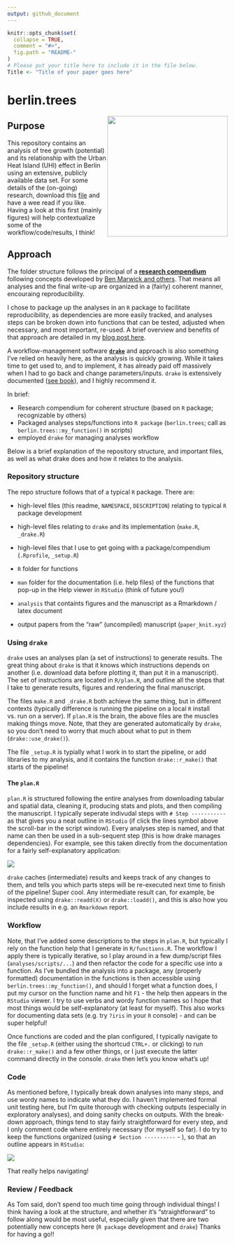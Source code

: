 ```yaml
---
output: github_document
---
```


<!-- README.md is generated from README.Rmd. Please edit that file -->

```r
knitr::opts_chunk$set(
  collapse = TRUE,
  comment = "#>",
  fig.path = "README-"
)
# Please put your title here to include it in the file below.
Title <- "Title of your paper goes here"
```

# berlin.trees

 <img src="analysis/figures/map_03_uhi.png" align="right" height = 275px, width = 275px />  


## Purpose

This repository contains an analysis of tree growth (potential) and its relationship with the Urban Heat Island (UHI) effect in Berlin using an extensive, publicly available data set. 
For some details of the (on-going) research, download this [file](./analysis/paper/paper.html) and have a wee read if you like.
Having a look at this first (mainly figures) will help contextualize some of the workflow/code/results, I think!

## Approach

The folder structure follows the principal of a [**research compendium**](https://research-compendium.science/) following concepts developed by [Ben Marwick and others](https://www.tandfonline.com/doi/abs/10.1080/00031305.2017.1375986?journalCode=utas20).
That means all analyses and the final write-up are organized in a (fairly) coherent manner, encouraing reproducibility.

I chose to package up the analyses in an `R` package to facilitate reproducibility, as dependencies are more easily tracked, and analyses steps can be broken down into functions that can be tested, adjusted when necessary, and most important, re-used.
A brief overview and benefits of that approach are detailed in my [blog post here](https://the-hull.github.io/reproducibility_compendium/analyses/00_write-up.html).

A workflow-management software [**`drake`**](https://github.com/ropensci/drake) and approach is also something I've relied on heavily here, as the analysis is quickly growing.
While it takes time to get used to, and to implement, it has already paid off massively when I had to go back and change parameters/inputs.
`drake` is extensively documented ([see book](https://books.ropensci.org/drake/)), and I highly recommend it.

In brief:  

- Research compendium for coherent structure (based on `R` package; recognizable by others)
- Packaged analyses steps/functions into `R package` (`berlin.trees`; call as `berlin.trees::my_function()` in scripts)
- employed `drake` for managing analyses workflow

Below is a brief explanation of the repository structure, and important files, as well as what drake does and how it relates to the analysis.


### Repository structure

The repo structure follows that of a typical `R` package.
There are:  

- high-level files (this readme, `NAMESPACE`, `DESCRIPTION`) relating to typical `R` package development
- high-level files relating to `drake` and its implementation (`make.R`, `_drake.R`)
- high-level files that I use to get going with a package/compendium (`.Rprofile`, `_setup.R`)

- `R` folder for functions
- `man` folder for the documentation (i.e. help files) of the functions that pop-up in the Help viewer in `RStudio` (think of future you!)
- `analysis` that containts figures and the manuscript as a Rmarkdown / latex document

- output papers from the "raw" (uncompiled) manuscript (`paper_knit.xyz`)


### Using `drake`

`drake` uses an analyses plan (a set of instructions) to generate results. 
The great thing about `drake` is that it knows which instructions depends on another (i.e. download data before plotting it, than put it in a manuscript).
The set of instructions are located in `R/plan.R`, and outline all the steps that I take to generate results, figures and rendering the final manuscript.

The files `make.R` and `_drake.R` both achieve the same thing, but in different contexts (typically difference is running the pipeline on a local `R` install vs. run on a server). 
If `plan.R` is the brain, the above files are the muscles making things move. 
Note, that they are generated automatically by `drake`, so you don't need to worry that much about what to put in them (`drake::use_drake()`).

The file `_setup.R` is typially what I work in to start the pipeline, or add libraries to my analysis, and it contains the function `drake::r_make()` that starts of the pipeline!

#### The `plan.R`

`plan.R` is structured following the entire analyses from downloading tabular and spatial data, cleaning it, producing stats and plots, and then compiling the manuscript.
I typically seperate indivudal steps with `# Step -----------` as that gives you a neat outline in `RStudio` (if click the lines symbol above the scroll-bar in the script window).
Every analyses step is named, and that name can then be used in a sub-sequent step (this is how drake manages dependencies).
For example, see this taken directly from the documentation for a fairly self-explanatory application:

![](https://camo.githubusercontent.com/e9cd15743788ea28d336848828f458aad86f1ad9/68747470733a2f2f646f63732e726f70656e7363692e6f72672f6472616b652f7265666572656e63652f666967757265732f67726170682e706e67)

`drake` caches (intermediate) results and keeps track of any changes to them, and tells you which parts steps will be re-executed next time to finish of the pipeline! 
Super cool. 
Any intermediate result can, for example, be inspected using `drake::readd(X)` or `drake::loadd()`, and this is also how you include results in e.g. an `Rmarkdown` report.

### Workflow

Note, that I've added some descriptions to the steps in `plan.R`, but typically I rely on the function help that I generate in `R/functions.R`. 
The workflow I apply there is typically iterative, so I play around in a few dump/script files (`analyses/scripts/...`) and then refactor the code for a specific use into a function.
As I've bundled the analysis into a package, any (properly formatted) documentation in the functions is then accessible using `berlin.trees::my_function()`, and should I forget what a function does, I put my cursor on the function name and hit `F1` - the help then appears in the `RStudio` viewer. 
I try to use verbs and wordy function names so I hope that most things would be self-explanatory (at least for myself).
This also works for documenting data sets (e.g. try `?iris` in your `R` console) - and can be super helpful!


Once functions are coded and the plan configured, I typically navigate to the file `_setup.R` (either using the shortcud `CTRL+.` or clicking) to run `drake::r_make()` and a few other things, or I just execute the latter command directly in the console. 
`drake` then let's you know what's up!



### Code

As mentioned before, I typically break down analyses into many steps, and use wordy names to indicate what they do. 
I haven't implemented formal unit testing here, but I'm quite thorough with checking outputs (especially in exploratory analyses), and doing sanity checks on outputs.
With the break-down approach, things tend to stay fairly straightforward for every step, and I only comment code where entirely necessary (for myself so far).
I do try to keep the functions organized (using `# Section ----------` - ), so that an outline appears in `RStudio`:


![](./functions.png)

That really helps navigating!

### Review / Feedback

As Tom said, don't spend too much time going through individual things!
I think having a look at the structure, and whether it's "straightforward" to follow along would be most useful, especially given that there are two potentially new concepts here (`R package` development and `drake`)
Thanks for having a go!! 


<!-- [![Binder](https://mybinder.org/badge_logo.svg)](https://mybinder.org/v2/gh///master?urlpath=rstudio) -->


<!-- This repository contains the data and code for our paper: -->

<!-- > Authors, (YYYY). _`r Title`_. Name of journal/book <https://doi.org/xxx/xxx> -->

<!-- Our pre-print is online here: -->

<!-- > Authors, (YYYY). _`r Title`_. Name of journal/book, Accessed `r format(Sys.Date(), "%d %b %Y")`. Online at <https://doi.org/xxx/xxx> -->


<!-- ### How to cite -->

<!-- Please cite this compendium as: -->

<!-- > Authors, (`r format(Sys.Date(), "%Y")`). _Compendium of R code and data for `r Title`_. Accessed `r format(Sys.Date(), "%d %b %Y")`. Online at <https://doi.org/xxx/xxx> -->

<!-- ### How to download or install -->

<!-- You can download the compendium as a zip from from this URL: </archive/master.zip> -->

<!-- Or you can install this compendium as an R package, berlin.trees, from GitHub with: -->


<!-- ```{r gh-installation, eval = FALSE} -->
<!-- # install.packages("devtools") -->
<!-- remotes::install_github("/") -->
<!-- ``` -->


<!-- ### Licenses -->

<!-- **Text and figures :**  [CC-BY-4.0](http://creativecommons.org/licenses/by/4.0/) -->

<!-- **Code :** See the [DESCRIPTION](DESCRIPTION) file -->

<!-- **Data :** [CC-0](http://creativecommons.org/publicdomain/zero/1.0/) attribution requested in reuse -->

<!-- ### Contributions -->

<!-- We welcome contributions from everyone. Before you get started, please see our [contributor guidelines](CONTRIBUTING.md). Please note that this project is released with a [Contributor Code of Conduct](CONDUCT.md). By participating in this project you agree to abide by its terms. -->

